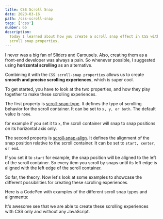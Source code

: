 ```yaml
---
title: CSS Scroll Snap
date: 2023-03-16
path: /css-scroll-snap
tags: ['css']
number: 65
description:
  Today I learned about how you create a scroll snap effect in CSS with the
  scroll snap properties.
---
```


I never was a big fan of Sliders and Carousels. Also, creating them as a
front-end developer was always a pain. So whenever possible, I suggested using
**horizontal scrolling** as an alternative.

Combining it with the `CSS scroll-snap properties` allows us to create **smooth
and precise scrolling experiences**, which is super cool.

To get started, you have to look at the two properties, and how they play
together to make these scrolling experiences.

The first property is
[scroll-snap-type](https://developer.mozilla.org/en-US/docs/Web/CSS/scroll-snap-type).
It defines the type of scrolling behavior for the scroll container. It can be
set to `x, y, or both`. The default value is `none`.

for example if you set it to `x`, the scroll container will snap to snap
positions on its horizontal axis only.

The second property is
[scroll-snap-align](https://developer.mozilla.org/en-US/docs/Web/CSS/scroll-snap-align).
It defines the alignment of the snap position relative to the scroll container.
It can be set to `start, center, or end`.

If you set it to `start` for example, the snap position will be aligned to the
left of the scroll container. So every item you scroll by snaps until its left
edge is aligned with the left edge of the scroll container.

So far, the theory. Now let's look at some examples to showcase the different
possibilities for creating these scrolling experiences.

Here is a CodePen with examples of the different scroll snap types and
alignments:

<CodePen
  id="WNgWjaM"
  height="800"
  defaultTab="result"
  title="CSS Scroll Snap"
/>

It's awesome see that we are able to create these scrolling experiences with CSS
only and without any JavaScript.
